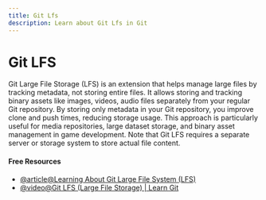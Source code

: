 ```yaml
---
title: Git Lfs
description: Learn about Git Lfs in Git
---
```


# Git LFS

Git Large File Storage (LFS) is an extension that helps manage large files by tracking metadata, not storing entire files. It allows storing and tracking binary assets like images, videos, audio files separately from your regular Git repository. By storing only metadata in your Git repository, you improve clone and push times, reducing storage usage. This approach is particularly useful for media repositories, large dataset storage, and binary asset management in game development. Note that Git LFS requires a separate server or storage system to store actual file content.

#### Free Resources

- [@article@Learning About Git Large File System (LFS)](https://medium.com/swlh/learning-about-git-large-file-system-lfs-72e0c86cfbaf)
- [@video@Git LFS (Large File Storage) | Learn Git](https://www.youtube.com/watch?v=jXsvFfksvd0)

<Outlet path="2-git-basics/commands/git-lfs" />
